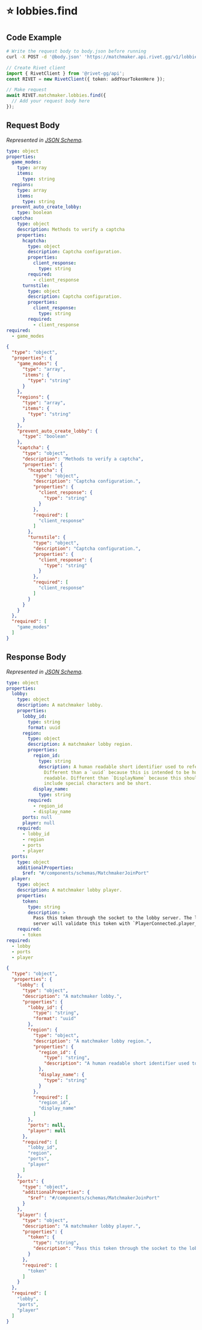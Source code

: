 
# ⭐️ lobbies.find

## Code Example

<CodeGroup title='Request' tag='POST' label='https://matchmaker.api.rivet.gg/v1/lobbies/find'>

```bash {{ title: 'cURL' }}
# Write the request body to body.json before running
curl -X POST -d '@body.json' 'https://matchmaker.api.rivet.gg/v1/lobbies/find'
```

```ts
// Create Rivet client
import { RivetClient } from '@rivet-gg/api';
const RIVET = new RivetClient({ token: addYourTokenHere });

// Make request
await RIVET.matchmaker.lobbies.find({
  // Add your request body here
});
```

</CodeGroup>


## Request Body

_Represented in [JSON Schema](https://json-schema.org/)._

<CodeGroup title='Request'>

```yaml
type: object
properties:
  game_modes:
    type: array
    items:
      type: string
  regions:
    type: array
    items:
      type: string
  prevent_auto_create_lobby:
    type: boolean
  captcha:
    type: object
    description: Methods to verify a captcha
    properties:
      hcaptcha:
        type: object
        description: Captcha configuration.
        properties:
          client_response:
            type: string
        required:
          - client_response
      turnstile:
        type: object
        description: Captcha configuration.
        properties:
          client_response:
            type: string
        required:
          - client_response
required:
  - game_modes

```

```json
{
  "type": "object",
  "properties": {
    "game_modes": {
      "type": "array",
      "items": {
        "type": "string"
      }
    },
    "regions": {
      "type": "array",
      "items": {
        "type": "string"
      }
    },
    "prevent_auto_create_lobby": {
      "type": "boolean"
    },
    "captcha": {
      "type": "object",
      "description": "Methods to verify a captcha",
      "properties": {
        "hcaptcha": {
          "type": "object",
          "description": "Captcha configuration.",
          "properties": {
            "client_response": {
              "type": "string"
            }
          },
          "required": [
            "client_response"
          ]
        },
        "turnstile": {
          "type": "object",
          "description": "Captcha configuration.",
          "properties": {
            "client_response": {
              "type": "string"
            }
          },
          "required": [
            "client_response"
          ]
        }
      }
    }
  },
  "required": [
    "game_modes"
  ]
}
```

</CodeGroup>


## Response Body

_Represented in [JSON Schema](https://json-schema.org/)._

<CodeGroup title='Response'>

```yaml
type: object
properties:
  lobby:
    type: object
    description: A matchmaker lobby.
    properties:
      lobby_id:
        type: string
        format: uuid
      region:
        type: object
        description: A matchmaker lobby region.
        properties:
          region_id:
            type: string
            description: A human readable short identifier used to references resources.
              Different than a `uuid` because this is intended to be human
              readable. Different than `DisplayName` because this should not
              include special characters and be short.
          display_name:
            type: string
        required:
          - region_id
          - display_name
      ports: null
      player: null
    required:
      - lobby_id
      - region
      - ports
      - player
  ports:
    type: object
    additionalProperties:
      $ref: "#/components/schemas/MatchmakerJoinPort"
  player:
    type: object
    description: A matchmaker lobby player.
    properties:
      token:
        type: string
        description: >
          Pass this token through the socket to the lobby server. The lobby
          server will validate this token with `PlayerConnected.player_token`
    required:
      - token
required:
  - lobby
  - ports
  - player

```

```json
{
  "type": "object",
  "properties": {
    "lobby": {
      "type": "object",
      "description": "A matchmaker lobby.",
      "properties": {
        "lobby_id": {
          "type": "string",
          "format": "uuid"
        },
        "region": {
          "type": "object",
          "description": "A matchmaker lobby region.",
          "properties": {
            "region_id": {
              "type": "string",
              "description": "A human readable short identifier used to references resources. Different than a `uuid` because this is intended to be human readable. Different than `DisplayName` because this should not include special characters and be short."
            },
            "display_name": {
              "type": "string"
            }
          },
          "required": [
            "region_id",
            "display_name"
          ]
        },
        "ports": null,
        "player": null
      },
      "required": [
        "lobby_id",
        "region",
        "ports",
        "player"
      ]
    },
    "ports": {
      "type": "object",
      "additionalProperties": {
        "$ref": "#/components/schemas/MatchmakerJoinPort"
      }
    },
    "player": {
      "type": "object",
      "description": "A matchmaker lobby player.",
      "properties": {
        "token": {
          "type": "string",
          "description": "Pass this token through the socket to the lobby server. The lobby server will validate this token with `PlayerConnected.player_token`\n"
        }
      },
      "required": [
        "token"
      ]
    }
  },
  "required": [
    "lobby",
    "ports",
    "player"
  ]
}
```

</CodeGroup>

